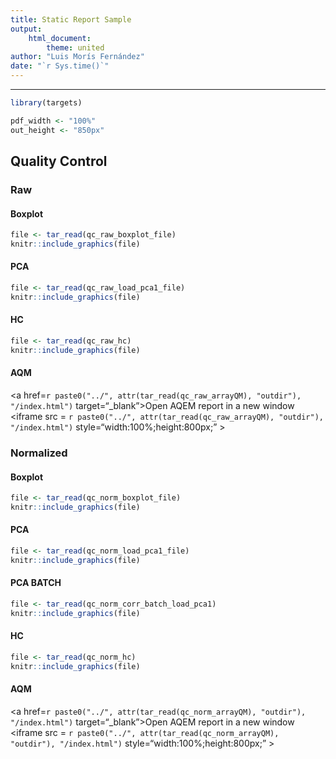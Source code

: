 ```yaml
---
title: Static Report Sample
output:
    html_document:
        theme: united
author: "Luis Morís Fernández"
date: "`r Sys.time()`"
---
```

<hr>
```r
library(targets)

pdf_width <- "100%"
out_height <- "850px"
```

## Quality Control  {.tabset}

### Raw {.tabset}

#### Boxplot

```r
file <- tar_read(qc_raw_boxplot_file)
knitr::include_graphics(file)
```


#### PCA
```r
file <- tar_read(qc_raw_load_pca1_file)
knitr::include_graphics(file)
```

#### HC
```r
file <- tar_read(qc_raw_hc)
knitr::include_graphics(file)
```

#### AQM
<a href=`r paste0("../", attr(tar_read(qc_raw_arrayQM), "outdir"), "/index.html")` target="_blank">Open AQEM report in a new window</a>
</br>
<iframe src = `r paste0("../", attr(tar_read(qc_raw_arrayQM), "outdir"), "/index.html")` style="width:100%;height:800px;" ></iframe>

### Normalized {.tabset}

#### Boxplot

```r
file <- tar_read(qc_norm_boxplot_file)
knitr::include_graphics(file)
```


#### PCA
```r
file <- tar_read(qc_norm_load_pca1_file)
knitr::include_graphics(file)
```

#### PCA BATCH
```r
file <- tar_read(qc_norm_corr_batch_load_pca1)
knitr::include_graphics(file)
```


#### HC
```r
file <- tar_read(qc_norm_hc)
knitr::include_graphics(file)
```

#### AQM
<a href=`r paste0("../", attr(tar_read(qc_norm_arrayQM), "outdir"), "/index.html")` target="_blank">Open AQEM report in a new window</a>
</br>
<iframe src = `r paste0("../", attr(tar_read(qc_norm_arrayQM), "outdir"), "/index.html")` style="width:100%;height:800px;" ></iframe>

